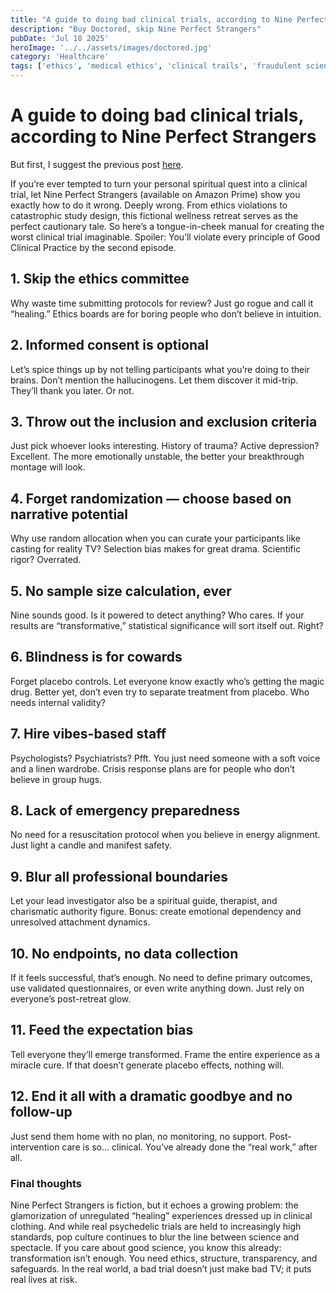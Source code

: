 ```yaml
---
title: "A guide to doing bad clinical trials, according to Nine Perfect Strangers"
description: "Buy Doctored, skip Nine Perfect Strangers"
pubDate: 'Jul 18 2025'
heroImage: '../../assets/images/doctored.jpg'
category: 'Healthcare'
tags: ['ethics', 'medical ethics', 'clinical trails', 'fraudulent science', 'GCP', ]
---
```


# A guide to doing bad clinical trials, according to Nine Perfect Strangers

But first, I suggest the previous post [here](https://lummoura.github.io/post/ethics02/). 

If you’re ever tempted to turn your personal spiritual quest into a clinical trial, let Nine Perfect Strangers (available on Amazon Prime) show you exactly how to do it wrong. Deeply wrong. From ethics violations to catastrophic study design, this fictional wellness retreat serves as the perfect cautionary tale.
So here’s a tongue-in-cheek manual for creating the worst clinical trial imaginable. Spoiler: You’ll violate every principle of Good Clinical Practice by the second episode.
 
## 1. Skip the ethics committee
Why waste time submitting protocols for review? Just go rogue and call it “healing.” Ethics boards are for boring people who don’t believe in intuition.
 
## 2. Informed consent is optional
Let’s spice things up by not telling participants what you’re doing to their brains. Don’t mention the hallucinogens. Let them discover it mid-trip. They’ll thank you later. Or not.
 
## 3. Throw out the inclusion and exclusion criteria
Just pick whoever looks interesting. History of trauma? Active depression? Excellent. The more emotionally unstable, the better your breakthrough montage will look.
 
## 4. Forget randomization — choose based on narrative potential
Why use random allocation when you can curate your participants like casting for reality TV? Selection bias makes for great drama. Scientific rigor? Overrated.
 
## 5. No sample size calculation, ever
Nine sounds good. Is it powered to detect anything? Who cares. If your results are “transformative,” statistical significance will sort itself out. Right?
 
## 6. Blindness is for cowards
Forget placebo controls. Let everyone know exactly who’s getting the magic drug. Better yet, don’t even try to separate treatment from placebo. Who needs internal validity?
 
## 7. Hire vibes-based staff
Psychologists? Psychiatrists? Pfft. You just need someone with a soft voice and a linen wardrobe. Crisis response plans are for people who don’t believe in group hugs.
 
## 8. Lack of emergency preparedness
No need for a resuscitation protocol when you believe in energy alignment. Just light a candle and manifest safety.
 
## 9. Blur all professional boundaries
Let your lead investigator also be a spiritual guide, therapist, and charismatic authority figure. Bonus: create emotional dependency and unresolved attachment dynamics.
 
## 10. No endpoints, no data collection
If it feels successful, that’s enough. No need to define primary outcomes, use validated questionnaires, or even write anything down. Just rely on everyone’s post-retreat glow.
 
## 11. Feed the expectation bias
Tell everyone they’ll emerge transformed. Frame the entire experience as a miracle cure. If that doesn’t generate placebo effects, nothing will.
 
## 12. End it all with a dramatic goodbye and no follow-up
Just send them home with no plan, no monitoring, no support. Post-intervention care is so... clinical. You’ve already done the “real work,” after all.
 
### Final thoughts

Nine Perfect Strangers is fiction, but it echoes a growing problem: the glamorization of unregulated “healing” experiences dressed up in clinical clothing. And while real psychedelic trials are held to increasingly high standards, pop culture continues to blur the line between science and spectacle.
If you care about good science, you know this already: transformation isn’t enough. You need ethics, structure, transparency, and safeguards. In the real world, a bad trial doesn’t just make bad TV; it puts real lives at risk.
